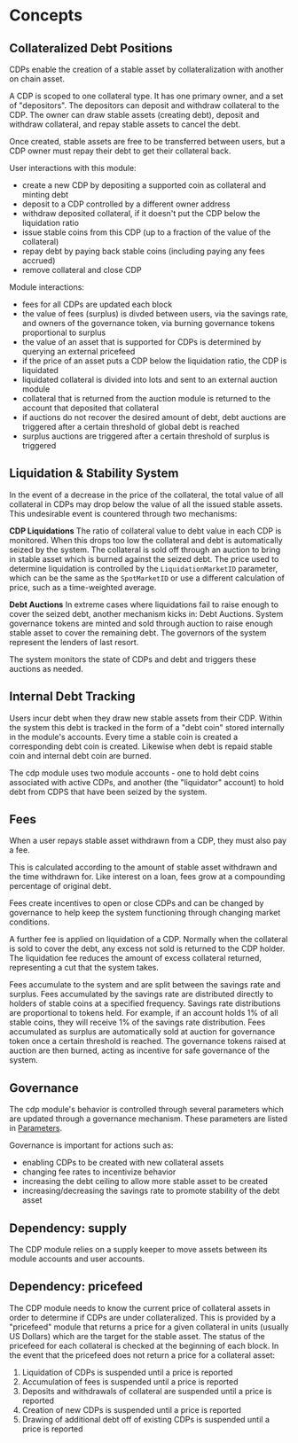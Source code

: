 
# Concepts

## Collateralized Debt Positions

CDPs enable the creation of a stable asset by collateralization with another on chain asset.

A CDP is scoped to one collateral type. It has one primary owner, and a set of "depositors". The depositors can deposit and withdraw collateral to the CDP. The owner can draw stable assets (creating debt), deposit and withdraw collateral, and repay stable assets to cancel the debt.

Once created, stable assets are free to be transferred between users, but a CDP owner must repay their debt to get their collateral back.

User interactions with this module:

- create a new CDP by depositing a supported coin as collateral and minting debt
- deposit to a CDP controlled by a different owner address
- withdraw deposited collateral, if it doesn't put the CDP below the liquidation ratio
- issue stable coins from this CDP (up to a fraction of the value of the collateral)
- repay debt by paying back stable coins (including paying any fees accrued)
- remove collateral and close CDP

Module interactions:

- fees for all CDPs are updated each block
- the value of fees (surplus) is divded between users, via the savings rate, and owners of the governance token, via burning governance tokens proportional to surplus
- the value of an asset that is supported for CDPs is determined by querying an external pricefeed
- if the price of an asset puts a CDP below the liquidation ratio, the CDP is liquidated
- liquidated collateral is divided into lots and sent to an external auction module
- collateral that is returned from the auction module is returned to the account that deposited that collateral
- if auctions do not recover the desired amount of debt, debt auctions are triggered after a certain threshold of global debt is reached
- surplus auctions are triggered after a certain threshold of surplus is triggered

## Liquidation & Stability System

In the event of a decrease in the price of the collateral, the total value of all collateral in CDPs may drop below the value of all the issued stable assets. This undesirable event is countered through two mechanisms:

**CDP Liquidations** The ratio of collateral value to debt value in each CDP is monitored. When this drops too low the collateral and debt is automatically seized by the system. The collateral is sold off through an auction to bring in stable asset which is burned against the seized debt. The price used to determine liquidation is controlled by the `LiquidationMarketID` parameter, which can be the same as the `SpotMarketID` or use a different calculation of price, such as a time-weighted average.

**Debt Auctions** In extreme cases where liquidations fail to raise enough to cover the seized debt, another mechanism kicks in: Debt Auctions. System governance tokens are minted and sold through auction to raise enough stable asset to cover the remaining debt. The governors of the system represent the lenders of last resort.

The system monitors the state of CDPs and debt and triggers these auctions as needed.

## Internal Debt Tracking

Users incur debt when they draw new stable assets from their CDP. Within the system this debt is tracked in the form of a "debt coin" stored internally in the module's accounts. Every time a stable coin is created a corresponding debt coin is created. Likewise when debt is repaid stable coin and internal debt coin are burned.

The cdp module uses two module accounts - one to hold debt coins associated with active CDPs, and another (the "liquidator" account) to hold debt from CDPS that have been seized by the system.

## Fees

When a user repays stable asset withdrawn from a CDP, they must also pay a fee.

This is calculated according to the amount of stable asset withdrawn and the time withdrawn for. Like interest on a loan, fees grow at a compounding percentage of original debt.

Fees create incentives to open or close CDPs and can be changed by governance to help keep the system functioning through changing market conditions.

A further fee is applied on liquidation of a CDP. Normally when the collateral is sold to cover the debt, any excess not sold is returned to the CDP holder. The liquidation fee reduces the amount of excess collateral returned, representing a cut that the system takes.

Fees accumulate to the system and are split between the savings rate and surplus. Fees accumulated by the savings rate are distributed directly to holders of stable coins at a specified frequency. Savings rate distributions are proportional to tokens held. For example, if an account holds 1% of all stable coins, they will receive 1% of the savings rate distribution. Fees accumulated as surplus are automatically sold at auction for governance token once a certain threshold is reached. The governance tokens raised at auction are then burned, acting as incentive for safe governance of the system.

## Governance

The cdp module's behavior is controlled through several parameters which are updated through a governance mechanism. These parameters are listed in [Parameters](params).

Governance is important for actions such as:

- enabling CDPs to be created with new collateral assets
- changing fee rates to incentivize behavior
- increasing the debt ceiling to allow more stable asset to be created
- increasing/decreasing the savings rate to promote stability of the debt asset

## Dependency: supply

The CDP module relies on a supply keeper to move assets between its module accounts and user accounts.

## Dependency: pricefeed

The CDP module needs to know the current price of collateral assets in order to determine if CDPs are under collateralized. This is provided by a "pricefeed" module that returns a price for a given collateral in units (usually US Dollars) which are the target for the stable asset. The status of the pricefeed for each collateral is checked at the beginning of each block. In the event that the pricefeed does not return a price for a collateral asset:

1. Liquidation of CDPs is suspended until a price is reported
2. Accumulation of fees is suspended until a price is reported
3. Deposits and withdrawals of collateral are suspended until a price is reported
4. Creation of new CDPs is suspended until a price is reported
5. Drawing of additional debt off of existing CDPs is suspended until a price is reported


